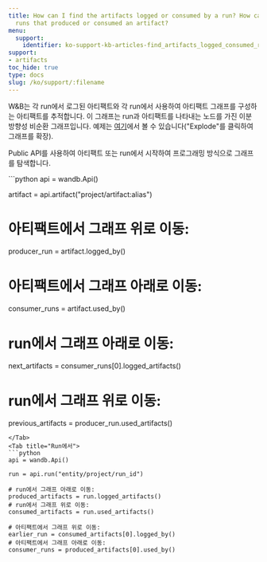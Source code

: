 ```yaml
---
title: How can I find the artifacts logged or consumed by a run? How can I find the
  runs that produced or consumed an artifact?
menu:
  support:
    identifier: ko-support-kb-articles-find_artifacts_logged_consumed_run_find
support:
- artifacts
toc_hide: true
type: docs
slug: /ko/support/:filename
---
```


W&B는 각 run에서 로그된 아티팩트와 각 run에서 사용하여 아티팩트 그래프를 구성하는 아티팩트를 추적합니다. 이 그래프는 run과 아티팩트를 나타내는 노드를 가진 이분 방향성 비순환 그래프입니다. 예제는 [여기](https://wandb.ai/shawn/detectron2-11/artifacts/dataset/furniture-small-val/06d5ddd4deeb2a6ebdd5/graph)에서 볼 수 있습니다("Explode"를 클릭하여 그래프를 확장).

Public API를 사용하여 아티팩트 또는 run에서 시작하여 프로그래밍 방식으로 그래프를 탐색합니다.

<Tabs>
<Tab title="아티팩트에서">
```python
api = wandb.Api()

artifact = api.artifact("project/artifact:alias")

# 아티팩트에서 그래프 위로 이동:
producer_run = artifact.logged_by()
# 아티팩트에서 그래프 아래로 이동:
consumer_runs = artifact.used_by()

# run에서 그래프 아래로 이동:
next_artifacts = consumer_runs[0].logged_artifacts()
# run에서 그래프 위로 이동:
previous_artifacts = producer_run.used_artifacts()
```
</Tab>
<Tab title="Run에서">
```python
api = wandb.Api()

run = api.run("entity/project/run_id")

# run에서 그래프 아래로 이동:
produced_artifacts = run.logged_artifacts()
# run에서 그래프 위로 이동:
consumed_artifacts = run.used_artifacts()

# 아티팩트에서 그래프 위로 이동:
earlier_run = consumed_artifacts[0].logged_by()
# 아티팩트에서 그래프 아래로 이동:
consumer_runs = produced_artifacts[0].used_by()
```
</Tab>
</Tabs>
